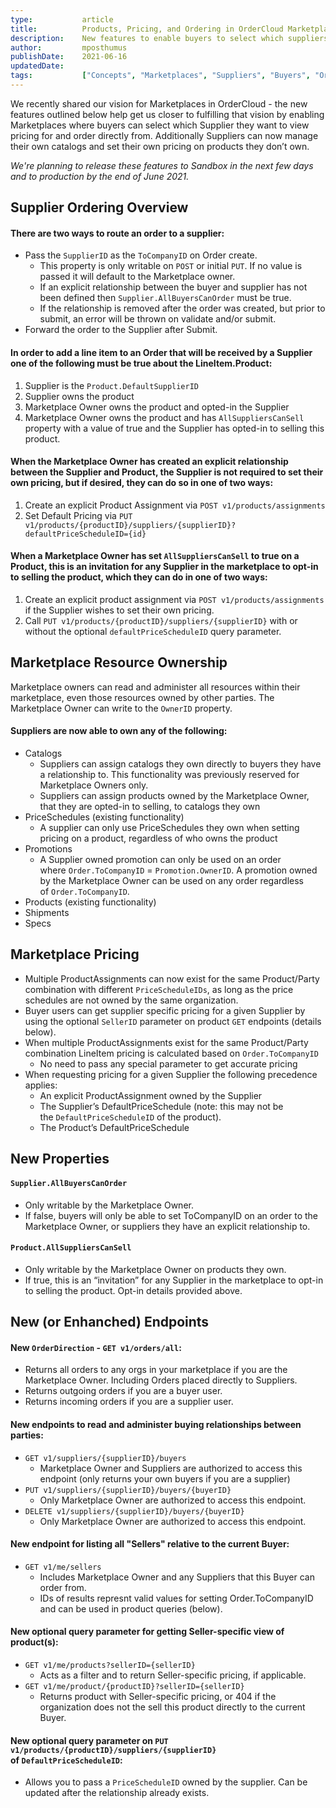 ```yaml
---
type:           article
title:          Products, Pricing, and Ordering in OrderCloud Marketplaces
description:    New features to enable buyers to select which suppliers to view product pricing for and order directly from.
author:         mposthumus
publishDate:    2021-06-16
updatedDate:    
tags:           ["Concepts", "Marketplaces", "Suppliers", "Buyers", "Orders"]
---
```


We recently shared our vision for <Link to="/knowledge-base/marketplaces-in-ordercloud">Marketplaces in OrderCloud</Link> - the new features outlined below help get us closer to fulfilling that vision by enabling Marketplaces where buyers can select which Supplier they want to view pricing for and order directly from. Additionally Suppliers can now manage their own catalogs and set their own pricing on products they don’t own.

*We're planning to release these features to Sandbox in the next few days and to production by the end of June 2021.*


## Supplier Ordering Overview 

#### There are two ways to route an order to a supplier: 
- Pass the `SupplierID` as the `ToCompanyID` on Order create.
   - This property is only writable on `POST` or initial `PUT`. If no value is passed it will default to the Marketplace owner. 
   - If an explicit relationship between the buyer and supplier has not been defined then `Supplier.AllBuyersCanOrder` must be true. 
   - If the relationship is removed after the order was created, but prior to submit, an error will be thrown on validate and/or submit. 
- Forward the order to the Supplier after Submit.

#### In order to add a line item to an Order that will be received by a Supplier one of the following must be true about the LineItem.Product: 
1. Supplier is the `Product.DefaultSupplierID`
2. Supplier owns the product 
3. Marketplace Owner owns the product and opted-in the Supplier 
4. Marketplace Owner owns the product and has `AllSuppliersCanSell` property with a value of true and the Supplier has opted-in to selling this product. 

#### When the Marketplace Owner has created an explicit relationship between the Supplier and Product, the Supplier is not required to set their own pricing, but if desired, they can do so in one of two ways: 
1. Create an explicit Product Assignment via `POST v1/products/assignments`
2. Set Default Pricing via `PUT v1/products/{productID}/suppliers/{supplierID}?defaultPriceScheduleID={id}`

#### When a Marketplace Owner has set `AllSuppliersCanSell` to true on a Product, this is an invitation for any Supplier in the marketplace to opt-in to selling the product, which they can do in one of two ways: 
1. Create an explicit product assignment via `POST v1/products/assignments` if the Supplier wishes to set their own pricing.
2. Call `PUT v1/products/{productID}/suppliers/{supplierID}` with or without the optional `defaultPriceScheduleID` query parameter. 

## Marketplace Resource Ownership 
Marketplace owners can read and administer all resources within their marketplace, even those resources owned by other parties. The Marketplace Owner can write to the `OwnerID` property.  

#### Suppliers are now able to own any of the following:  
- Catalogs 
   - Suppliers can assign catalogs they own directly to buyers they have a relationship to. This functionality was previously reserved for Marketplace Owners only. 
   - Suppliers can assign products owned by the Marketplace Owner, that they are opted-in to selling, to catalogs they own 
- PriceSchedules (existing functionality)
   - A supplier can only use PriceSchedules they own when setting pricing on a product, regardless of who owns the product 
- Promotions 
   - A Supplier owned promotion can only be used on an order where `Order.ToCompanyID` = `Promotion.OwnerID`. A promotion owned by the Marketplace Owner can be used on any order regardless of `Order.ToCompanyID`. 
- Products (existing functionality)  
- Shipments 
- Specs 

## Marketplace Pricing 
- Multiple ProductAssignments can now exist for the same Product/Party combination with different `PriceScheduleIDs`, as long as the price schedules are not owned by the same organization. 
- Buyer users can get supplier specific pricing for a given Supplier by using the optional `SellerID` parameter on product `GET` endpoints (details below).
- When multiple ProductAssignments exist for the same Product/Party combination LineItem pricing is calculated based on `Order.ToCompanyID`
   - No need to pass any special parameter to get accurate pricing 
- When requesting pricing for a given Supplier the following precedence applies: 
   - An explicit ProductAssignment owned by the Supplier 
   - The Supplier’s DefaultPriceSchedule (note: this may not be the `DefaultPriceScheduleID` of the product). 
   - The Product’s DefaultPriceSchedule

## New Properties 
#### `Supplier.AllBuyersCanOrder`
- Only writable by the Marketplace Owner. 
- If false, buyers will only be able to set ToCompanyID on an order to the Marketplace Owner, or suppliers they have an explicit relationship to. 

#### `Product.AllSuppliersCanSell`
- Only writable by the Marketplace Owner on products they own. 
- If true, this is an “invitation” for any Supplier in the marketplace to opt-in to selling the product. Opt-in details provided above. 

## New (or Enhanched) Endpoints 
#### New `OrderDirection` - `GET v1/orders/all`:
- Returns all orders to any orgs in your marketplace if you are the Marketplace Owner. Including Orders placed directly to Suppliers. 
- Returns outgoing orders if you are a buyer user. 
- Returns incoming orders if you are a supplier user. 

#### New endpoints to read and administer buying relationships between parties:
- `GET v1/suppliers/{supplierID}/buyers` 
   - Marketplace Owner and Suppliers are authorized to access this endpoint (only returns your own buyers if you are a supplier) 
- `PUT v1/suppliers/{supplierID}/buyers/{buyerID}`
   - Only Marketplace Owner are authorized to access this endpoint. 
- `DELETE v1/suppliers/{supplierID}/buyers/{buyerID}`
   - Only Marketplace Owner are authorized to access this endpoint. 

#### New endpoint for listing all "Sellers" relative to the current Buyer:
- `GET v1/me/sellers`
   - Includes Marketplace Owner and any Suppliers that this Buyer can order from.
   - IDs of results represnt valid values for setting Order.ToCompanyID and can be used in product queries (below).

#### New optional query parameter for getting Seller-specific view of product(s):
- `GET v1/me/products?sellerID={sellerID}`
   - Acts as a filter and to return Seller-specific pricing, if applicable.
- `GET v1/me/product/{productID}?sellerID={sellerID}`
   - Returns product with Seller-specific pricing, or 404 if the organization does not the sell this product directly to the current Buyer.

#### New optional query parameter on `PUT v1/products/{productID}/suppliers/{supplierID}` of `DefaultPriceScheduleID`:
- Allows you to pass a `PriceScheduleID` owned by the supplier. Can be updated after the relationship already exists.

 
